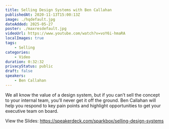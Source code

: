 ```yaml
---
title: Selling Design Systems with Ben Callahan
publishedAt: 2020-11-13T15:00:13Z
image: ./hqdefault.jpg
dateAdded: 2025-05-27
poster: ./maxresdefault.jpg
videoUrl: https://www.youtube.com/watch?v=voY6i-hmaRA
localImages: true
tags:
    - Selling
categories:
    - Video
duration: 0:32:32
privacyStatus: public
draft: false
speakers:
    - Ben Callahan
---
```

We all know the value of a design system, but if you can’t sell the concept to your internal team, you’ll never get it off the ground. Ben Callahan will help you respond to key pain points and highlight opportunities to get your executive team on board.

View the Slides: https://speakerdeck.com/sparkbox/selling-design-systems

